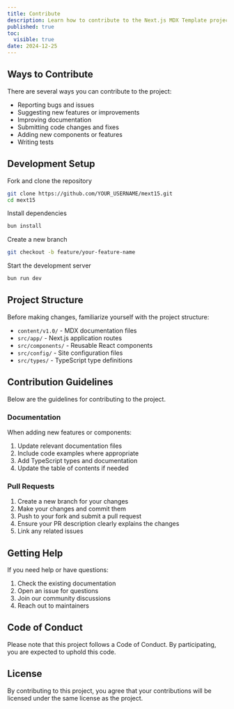 ```yaml
---
title: Contribute
description: Learn how to contribute to the Next.js MDX Template project
published: true
toc:
  visible: true
date: 2024-12-25
---
```


## Ways to Contribute

There are several ways you can contribute to the project:

- Reporting bugs and issues
- Suggesting new features or improvements
- Improving documentation
- Submitting code changes and fixes
- Adding new components or features
- Writing tests

## Development Setup

<Steps>

<Step>
Fork and clone the repository

```bash
git clone https://github.com/YOUR_USERNAME/mext15.git
cd mext15
```
</Step>

<Step>
Install dependencies

```bash
bun install
```
</Step>

<Step>
Create a new branch

```bash
git checkout -b feature/your-feature-name
```
</Step>

<Step>
Start the development server

```bash
bun run dev
```
</Step>

</Steps>

## Project Structure

Before making changes, familiarize yourself with the project structure:

- `content/v1.0/` - MDX documentation files
- `src/app/` - Next.js application routes
- `src/components/` - Reusable React components
- `src/config/` - Site configuration files
- `src/types/` - TypeScript type definitions

## Contribution Guidelines

Below are the guidelines for contributing to the project.

### Documentation

When adding new features or components:

1. Update relevant documentation files
2. Include code examples where appropriate
3. Add TypeScript types and documentation
4. Update the table of contents if needed

### Pull Requests

1. Create a new branch for your changes
2. Make your changes and commit them
3. Push to your fork and submit a pull request
4. Ensure your PR description clearly explains the changes
5. Link any related issues

## Getting Help

If you need help or have questions:

1. Check the existing documentation
2. Open an issue for questions
3. Join our community discussions
4. Reach out to maintainers

## Code of Conduct

Please note that this project follows a Code of Conduct. By participating, you are expected to uphold this code.

## License

By contributing to this project, you agree that your contributions will be licensed under the same license as the project.
